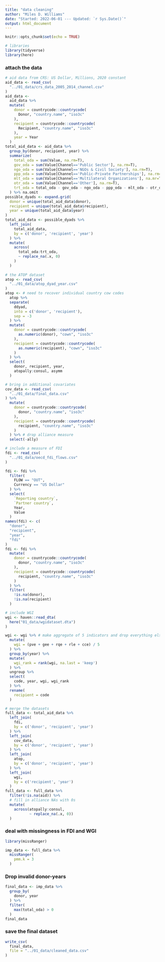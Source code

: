 ```yaml
---
title: "data cleaning"
author: "Miles D. Williams"
date: "Started: 2022-06-01 --- Updated: `r Sys.Date()`"
output: html_document
---
```


```r
knitr::opts_chunk$set(echo = TRUE)

# libraries
library(tidyverse)
library(here)
```


### attach the data

```r
# aid data from CRS: US Dollar, Millions, 2020 constant
aid_data <- read_csv(
  "../01_data/crs_data_2005_2014_channel.csv"
)
aid_data <- 
  aid_data %>%
  mutate(
    donor = countrycode::countrycode(
      Donor, "country.name", "iso3c"
    ),
    recipient = countrycode::countrycode(
      Recipient, "country.name", "iso3c"
    ),
    year = Year
  ) 
total_aid_data <- aid_data %>%
  group_by(donor, recipient, year) %>%
  summarize(
    total_oda = sum(Value, na.rm=T),
    gov_oda = sum(Value[Channel=='Public Sector'], na.rm=T),
    ngo_oda = sum(Value[Channel=='NGOs & Civil Society'], na.rm=T),
    ppp_oda = sum(Value[Channel=='Public-Private Partnerships'], na.rm=T),
    mlt_oda = sum(Value[Channel=='Multilateral Organizations'], na.mr=T),
    otr_oda = sum(Value[Channel=='Other'], na.rm=T),
    trt_oda = total_oda - gov_oda - ngo_oda - ppp_oda - mlt_oda - otr_oda
  ) %>% na.omit
possible_dyads <- expand.grid(
  donor = unique(total_aid_data$donor),
  recipient = unique(total_aid_data$recipient),
  year = unique(total_aid_data$year)
)
total_aid_data <- possible_dyads %>%
  left_join(
    total_aid_data,
    by = c('donor', 'recipient', 'year')
  ) %>%
  mutate(
    across(
      total_oda:trt_oda,
      ~ replace_na(.x, 0)
    )
  )
  
# the ATOP dataset
atop <- read_csv(
  "../01_data/atop_dyad_year.csv"
)
atop <- # need to recover individual country cow codes
  atop %>%
  separate(
    ddyad,
    into = c('donor', 'recipient'),
    sep = -3
  ) %>%
  mutate(
    donor = countrycode::countrycode(
      as.numeric(donor), "cown", "iso3c"
    ),
    recipient = countrycode::countrycode(
      as.numeric(recipient), "cown", "iso3c"
    )
  ) %>%
  select(
    donor, recipient, year,
    atopally:consul, asymm
  )

# bring in additional covariates
cov_data <- read_csv(
  "../01_data/final_data.csv"
) %>%
  mutate(
    donor = countrycode::countrycode(
      donor, "country.name", "iso3c"
    ),
    recipient = countrycode::countrycode(
      recipient, "country.name", "iso3c"
    )
  ) %>% # drop alliance measure
  select(-ally)

# include a measure of FDI
fdi <- read_csv(
  "../01_data/oecd_fdi_flows.csv"
)

fdi <- fdi %>%
  filter(
    FLOW == "OUT",
    Currency == "US Dollar"
  ) %>%
  select(
    `Reporting country`,
    `Partner country`,
    Year,
    Value
  ) 
names(fdi) <- c(
  "donor",
  "recipient",
  "year",
  "fdi"
)
fdi <- fdi %>%
  mutate(
    donor = countrycode::countrycode(
      donor, "country.name", "iso3c"
    ),
    recipient = countrycode::countrycode(
      recipient, "country.name", "iso3c"
    )
  ) %>%
  filter(
    !is.na(donor),
    !is.na(recipient)
  )

# include WGI
wgi <- haven::read_dta(
  here("01_data/wgidataset.dta")
)

wgi <- wgi %>% # make aggregate of 5 indicators and drop everything else
  mutate(
    wgi = (pve + gee + rqe + rle + cce) / 5
  ) %>%
  group_by(year) %>%
  mutate(
    wgi_rank = rank(wgi, na.last = 'keep')
  ) %>%
  ungroup %>%
  select(
    code, year, wgi, wgi_rank
  ) %>%
  rename(
    recipient = code
  )

# merge the datasets
full_data <- total_aid_data %>%
  left_join(
    fdi,
    by = c('donor', 'recipient', 'year')
  ) %>%
  left_join(
    cov_data,
    by = c('donor', 'recipient', 'year')
  ) %>%
  left_join(
    atop,
    by = c('donor', 'recipient', 'year')
  ) %>%
  left_join(
    wgi,
    by = c('recipient', 'year')
  )
full_data <- full_data %>%
  filter(!is.na(aid)) %>%
  # fill in alliance NAs with 0s
  mutate(
    across(atopally:consul,
           ~ replace_na(.x, 0))
  )
```



### deal with missingness in FDI and WGI

```r
library(missRanger)
```

```r
imp_data <- full_data %>%
  missRanger(
    pmm.k = 3
  )
```


### Drop invalid donor-years

```r
final_data <- imp_data %>%
  group_by(
    donor, year
  ) %>%
  filter(
    max(total_oda) > 0
  )
final_data
```


### save the final dataset

```r
write_csv(
  final_data,
  file = "../01_data/cleaned_data.csv"
)
```

